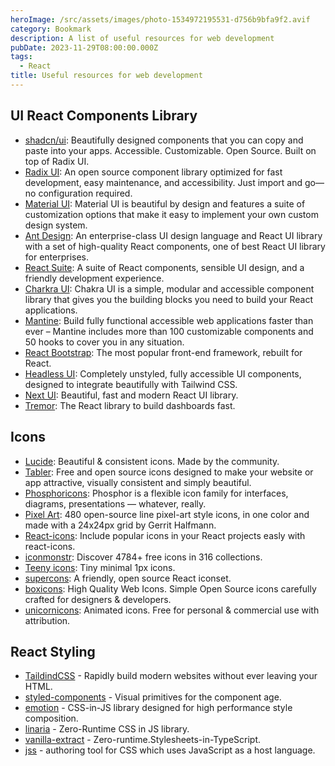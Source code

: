 ```yaml
---
heroImage: /src/assets/images/photo-1534972195531-d756b9bfa9f2.avif
category: Bookmark
description: A list of useful resources for web development
pubDate: 2023-11-29T08:00:00.000Z
tags:
  - React
title: Useful resources for web development
---
```


## UI React Components Library

- [shadcn/ui](https://ui.shadcn.com/): Beautifully designed components that you can copy and paste into your apps. Accessible. Customizable. Open Source. Built on top of Radix UI.
- [Radix UI](https://www.radix-ui.com/): An open source component library optimized for fast development, easy maintenance, and accessibility. Just import and go—no configuration required.
- [Material UI](https://mui.com/material-ui/): Material UI is beautiful by design and features a suite of customization options that make it easy to implement your own custom design system.
- [Ant Design](https://ant.design/): An enterprise-class UI design language and React UI library with a set of high-quality React components, one of best React UI library for enterprises.
- [React Suite](https://rsuitejs.com/): A suite of React components, sensible UI design, and a friendly development experience.
- [Charkra UI](https://chakra-ui.com/): Chakra UI is a simple, modular and accessible component library that gives you the building blocks you need to build your React applications.
- [Mantine](https://mantine.dev/): Build fully functional accessible web applications faster than ever – Mantine includes more than 100 customizable components and 50 hooks to cover you in any situation.
- [React Bootstrap](https://react-bootstrap.netlify.app/): The most popular front-end framework, rebuilt for React.
- [Headless UI](https://headlessui.com/): Completely unstyled, fully accessible UI components, designed to integrate beautifully with Tailwind CSS.
- [Next UI](https://nextui.org/): Beautiful, fast and modern React UI library.
- [Tremor](https://www.tremor.so/): The React library to build dashboards fast.

## Icons

- [Lucide](https://lucide.dev/icons/): Beautiful & consistent icons. Made by the community.
- [Tabler](https://tabler-icons.io/): Free and open source icons designed to make your website or app attractive, visually consistent and simply beautiful.
- [Phosphoricons](https://phosphoricons.com/): Phosphor is a flexible icon family for interfaces, diagrams, presentations — whatever, really.
- [Pixel Art](https://pixelarticons.com/): 480 open-source line pixel-art style icons, in one color and made with a 24x24px grid by Gerrit Halfmann.
- [React-icons](https://react-icons.github.io/react-icons/): Include popular icons in your React projects easly with react-icons.
- [iconmonstr](https://iconmonstr.com/): Discover 4784+ free icons in 316 collections.
- [Teeny icons](https://teenyicons.com/): Tiny minimal 1px icons.
- [supercons](https://supercons.vercel.app/): A friendly, open source React iconset.
- [boxicons](https://boxicons.com/): High Quality Web Icons. Simple Open Source icons carefully crafted for designers & developers.
- [unicornicons](https://unicornicons.com/icons): Animated icons. Free for personal & commercial use with attribution.

## React Styling

- [TaildindCSS](https://tailwindcss.com/) - Rapidly build modern websites without ever leaving your HTML.
- [styled-components](https://github.com/styled-components/styled-components) - Visual primitives for the component age.
- [emotion](https://github.com/emotion-js/emotion) - CSS-in-JS library designed for high performance style composition.
- [linaria](https://github.com/callstack/linaria) - Zero-Runtime CSS in JS library.
- [vanilla-extract](https://github.com/seek-oss/vanilla-extract) - Zero-runtime.Stylesheets-in-TypeScript.
- [jss](https://github.com/cssinjs/jss) - authoring tool for CSS which uses JavaScript as a host language.
